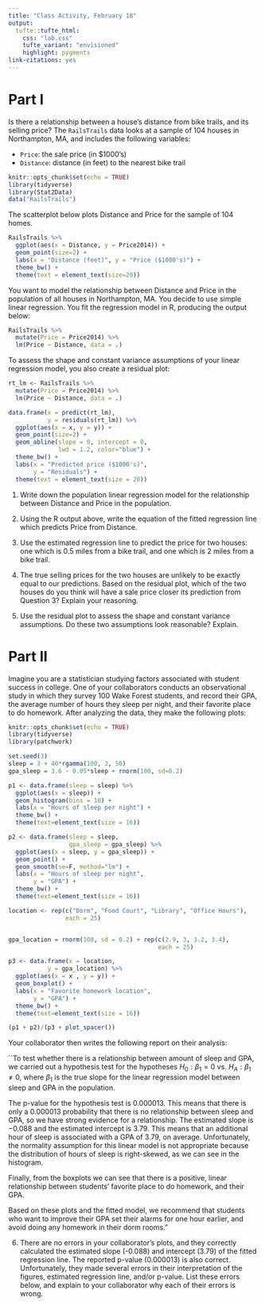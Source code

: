 ```yaml
---
title: "Class Activity, February 18"
output: 
  tufte::tufte_html:
    css: "lab.css"
    tufte_variant: "envisioned"
    highlight: pygments
link-citations: yes
---
```


# Part I

Is there a relationship between a house's distance from bike trails, and its selling price?  The `RailsTrails` data looks at a sample of 104 houses in Northampton, MA, and includes the following variables:

* `Price`: the sale price (in $1000's)
* `Distance`: distance (in feet) to the nearest bike trail

```r
knitr::opts_chunk$set(echo = TRUE)
library(tidyverse)
library(Stat2Data)
data("RailsTrails")
```

The scatterplot below plots Distance and Price for the sample of 104 homes.

```r
RailsTrails %>%
  ggplot(aes(x = Distance, y = Price2014)) +
  geom_point(size=2) +
  labs(x = "Distance (feet)", y = "Price ($1000's)") +
  theme_bw() +
  theme(text = element_text(size=20))
```

You want to model the relationship between Distance and Price in the population of all houses in Northampton, MA. You decide to use simple linear regression. You fit the regression model in R, producing the output below:

```r
RailsTrails %>%
  mutate(Price = Price2014) %>%
  lm(Price ~ Distance, data = .)
```

To assess the shape and constant variance assumptions of your linear regression model, you also create a residual plot:

```r
rt_lm <- RailsTrails %>%
  mutate(Price = Price2014) %>%
  lm(Price ~ Distance, data = .)

data.frame(x = predict(rt_lm),
           y = residuals(rt_lm)) %>%
  ggplot(aes(x = x, y = y)) +
  geom_point(size=2) +
  geom_abline(slope = 0, intercept = 0,
              lwd = 1.2, color="blue") +
  theme_bw() +
  labs(x = "Predicted price ($1000's)",
       y = "Residuals") +
  theme(text = element_text(size = 20))
```

1. Write down the population linear regression model for the relationship between Distance and Price in the population.

2. Using the R output above, write the equation of the fitted regression line which predicts Price from Distance.

3. Use the estimated regression line to predict the price for two houses: one which is 0.5 miles from a bike trail, and one which is 2 miles from a bike trail.

4. The true selling prices for the two houses are unlikely to be exactly equal to our predictions. Based on the residual plot, which of the two houses do you think will have a sale price closer its prediction from Question 3? Explain your reasoning.

5. Use the residual plot to assess the shape and constant variance assumptions. Do these two assumptions look reasonable? Explain.


# Part II

Imagine you are a statistician studying factors associated with student success in college. One of your collaborators conducts an observational study in which they survey 100 Wake Forest students, and record their GPA, the average number of hours they sleep per night, and their favorite place to do homework. After analyzing the data, they make the following plots:

```r
knitr::opts_chunk$set(echo = TRUE)
library(tidyverse)
library(patchwork)

set.seed(3)
sleep = 3 + 40*rgamma(100, 2, 50)
gpa_sleep = 3.6 - 0.05*sleep + rnorm(100, sd=0.2)

p1 <- data.frame(sleep = sleep) %>%
  ggplot(aes(x = sleep)) +
  geom_histogram(bins = 10) +
  labs(x = "Hours of sleep per night") +
  theme_bw() +
  theme(text=element_text(size = 16))

p2 <- data.frame(sleep = sleep,
                 gpa_sleep = gpa_sleep) %>%
  ggplot(aes(x = sleep, y = gpa_sleep)) +
  geom_point() +
  geom_smooth(se=F, method="lm") +
  labs(x = "Hours of sleep per night",
       y = "GPA") +
  theme_bw() +
  theme(text=element_text(size = 16))

location <- rep(c("Dorm", "Food Court", "Library", "Office Hours"),
                each = 25)


gpa_location = rnorm(100, sd = 0.2) + rep(c(2.9, 3, 3.2, 3.4),
                                          each = 25)

p3 <- data.frame(x = location, 
           y = gpa_location) %>%
  ggplot(aes(x = x , y = y)) +
  geom_boxplot() +
  labs(x = "Favorite homework location",
       y = "GPA") +
  theme_bw() +
  theme(text=element_text(size = 16))

(p1 + p2)/(p3 + plot_spacer())
```

\newpage

Your collaborator then writes the following report on their analysis:

``To test whether there is a relationship between amount of sleep and GPA, we carried out a hypothesis test for the hypotheses $H_0: \beta_1 = 0$ vs. $H_A: \beta_1 \neq 0$, where $\beta_1$ is the true slope for the linear regression model between sleep and GPA in the population. 

The p-value for the hypothesis test is 0.000013. This means that there is only a 0.000013 probability that there is no relationship between sleep and GPA, so we have strong evidence for a relationship. The estimated slope is $-0.088$ and the estimated intercept is 3.79. This means that an additional hour of sleep is associated with a GPA of 3.79, on average. Unfortunately, the normality assumption for this linear model is not appropriate because the distribution of hours of sleep is right-skewed, as we can see in the histogram.

Finally, from the boxplots we can see that there is a positive, linear relationship between students' favorite place to do homework, and their GPA.

Based on these plots and the fitted model, we recommend that students who want to improve their GPA set their alarms for one hour earlier, and avoid doing any homework in their dorm rooms."

6. There are no errors in your collaborator's plots, and they correctly calculated the estimated slope (-0.088) and intercept (3.79) of the fitted regression line. The reported p-value (0.000013) is also correct. Unfortunately, they made several errors in their interpretation of the figures, estimated regression line, and/or p-value. List these errors below, and explain to your collaborator why each of their errors is wrong.